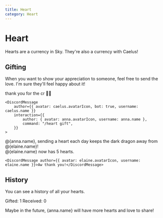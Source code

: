 ```yaml
---
title: Heart
category: Heart
---
```



# Heart

Hearts are a currency in Sky. They're also a currency with Caelus!

## Gifting

When you want to show your appreciation to someone, feel free to send the love. I'm sure they'll feel happy about it!

<DiscordMessages rounded>
	<DiscordMessage author={{ avatar: anna.avatarIcon, username: anna.name }}>thank you for the cr 🥰💜</DiscordMessage>

    <DiscordMessage
    	author={{ avatar: caelus.avatarIcon, bot: true, username: caelus.name }}
    	interaction={{
    		author: { avatar: anna.avatarIcon, username: anna.name },
    		command: "/heart gift",
    	}}
    >

@{anna.name}, sending a heart each day keeps the dark dragon away from @{elaine.name}!  
@{elaine.name} now has 5 hearts.

</DiscordMessage>

    <DiscordMessage author={{ avatar: elaine.avatarIcon, username: elaine.name }}>Aw thank you!</DiscordMessage>

</DiscordMessages>

## History

You can see a history of all your hearts.

<DiscordMessages rounded>
<DiscordMessage
	author={{ avatar: caelus.avatarIcon, bot: true, username: caelus.name }}
	interaction={{ author: { avatar: anna.avatarIcon, username: anna.name }, command: "/heart history" }}
>
	<DiscordMessageEmbed
		title="Heart History"
		fields={[{ name: "Gifted", value: `@${elaine.name}`, inline: true }]}
	>
Gifted: 1  
Received: 0
	</DiscordMessageEmbed>
</DiscordMessage>

</DiscordMessages>

Maybe in the future, {anna.name} will have more hearts and love to share!
